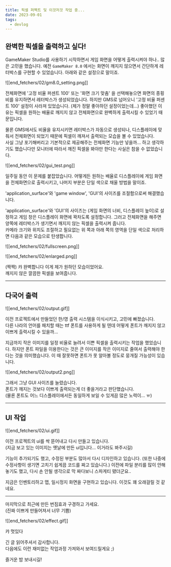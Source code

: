 ```yaml
---
title: 픽셀 퍼펙트 및 이것저것 작업 중...
date: 2023-09-01
tags:
  - devlog
---
```

## 완벽한 픽셀을 출력하고 싶다!

GameMaker Studio를 사용하기 시작하면서 게임 화면을 어떻게 출력시켜야 하나.. 많은 고민을 했습니다.
예전 `GameMaker 8.0` 에서는 화면이 깨지지 않으면서 간단하게 레터박스를 구현할 수 있었습니다. 아래와 같은 설정으로 말이죠.

![[end_fetchers/02/gm8.0_setting.png]]

전체화면에 '고정 비율 퍼센트 100' 또는 '화면 크기 맞춤' 을 선택해놓으면 화면의 종횡비를 유지하면서 레터박스가 생성되었습니다.
하지만 GMS로 넘어오니 '고정 비율 퍼센트 100' 설정이 사라져 있었습니다. (제가 정말 좋아하던 설정이었는데...)  좋아했던 이유는 픽셀을 원하는 배율로 깨지지 않고 전체화면으로 완벽하게 출력시킬 수 있었기 때문입니다.  

물론 GMS에서도 비율을 유지시키면 레터박스가 자동으로 생성되나, 디스플레이에 맞춰서 전체화면이 되었기 때문에 픽셀이 깨져서 출력되는 모습을 볼 수 있었습니다.  
사실 그냥 포기해버리고 기본적으로 제공해주는 전체화면 기능만 넣을까... 하고 생각하기도 했습니다만 모니터에 따라서 깨진 픽셀을 봐야만 한다는 사실은 참을 수 없었습니다.

![[end_fetchers/02/gui_test.png]]

일주일 동안 이 문제를 붙잡았습니다. 어떻게든 원하는 배율로 디스플레이에 게임 화면을 전체화면으로 출력시키고, 나머지 부분은 단일 색으로 채울 방법을 말이죠.  

'application_surface'와 'game window', 'GUI'의 사이즈를 조절함으로써 해결했습니다.  

'application_surface'와 'GUI'의 사이즈는 (게임 화면의 너비, 디스플레이 높이)로 설정하고 게임 창은 디스플레이 화면에 꽉차도록 설정합니다.
그러고 전체화면을 해주면 양쪽에 레터박스가 생기면서 깨지지 않는 픽셀을 출력시켜 줍니다.  
카메라 크기와 위치도 조절하고 필요없는 위 쪽과 아래 쪽의 영역을 단일 색으로 처리하면 다음과 같은 모습으로 탄생합니다.

![[end_fetchers/02/fullscreen.png]]

![[end_fetchers/02/enlarged.png]]

(짝짝) 캬 완벽합니다 이게 제가 원하던 모습이었어요.  
깨지지 않은 깔끔한 픽셀을 보여줍니다.


---

## 다국어 출력

![[end_fetchers/02/output.gif]]

이전 프로젝트에서 만들었던 한/영 출력 시스템을 이식시키고, 고민에 빠졌습니다.  
다른 나라의 언어를 패치할 때는 ttf 폰트를 사용하게 될 텐데 어떻게 폰트가 깨지지 않고 이쁘게 출력시킬 수 있을까...  

지금까지 작은 이미지를 일정 비율로 늘려서 이쁜 픽셀을 출력시키는 작업을 했었습니다.
하지만 폰트 파일을 이용한다는 것은 큰 이미지를 작은 이미지로 줄여서 출력해야 한다는 것을 의미했습니다.
이 때 잘못하면 폰트가 못 알아볼 정도로 뭉개질 가능성이 있습니다.  

![[end_fetchers/02/output2.png]]

그래서 그냥 GUI 사이즈를 늘렸습니다.  
폰트가 깨지는 것보다 이쁘게 출력되는게 더 좋을거라고 판단했습니다.  
(물론 폰트도 어느 디스플레이에서든 동일하게 보일 수 있게끔 많은 노력이... ㅠ)

---

## UI 작업

![[end_fetchers/02/ui.gif]]

이전 프로젝트의 ui를 싹 뜯어내고 다시 만들고 있습니다.  
(지금 보고 있는 이미지는 옛날에 만든 ui입니다... 이거라도 봐주시길)

기능이 추가되기도 했고, 수정된 부분도 많아서 다시 디자인하고 있습니다.
(또한 나중에 수정사항이 생기면 고치기 쉽게끔 코드를 짜고 있습니다.)
이전에 파일 분리를 많이 안해놓기도 했고, 다시 손 안될 생각으로 막 짜다보니 스파게티 됐더군요..

지금은 인벤토리하고 맵, 일시정지 화면을 구현하고 있습니다. 이것도 꽤 오래걸릴 것 같네요.


---


마지막으로 최근에 만든 번짐효과 구경하고 가세요.  
(진짜 이쁘게 만들어져서 너무 기쁨)

![[end_fetchers/02/effect.gif]]

캬 멋있다


긴 글 읽어주셔서 감사합니다.  
다음에도 이런 재미없는 작업과정 가져와서 보여드릴게요 ;)

즐거운 밤 보내시길!